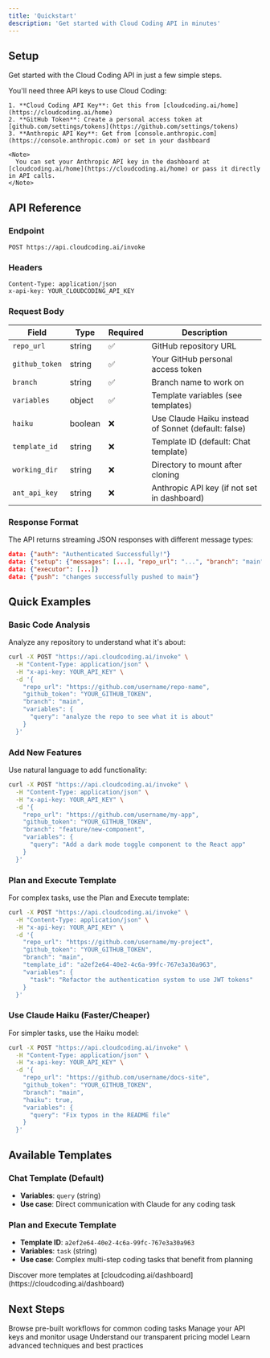 ```yaml
---
title: 'Quickstart'
description: 'Get started with Cloud Coding API in minutes'
---
```


## Setup

Get started with the Cloud Coding API in just a few simple steps.

<AccordionGroup>
  <Accordion icon="key" title="Get your API keys">
    You'll need three API keys to use Cloud Coding:

    1. **Cloud Coding API Key**: Get this from [cloudcoding.ai/home](https://cloudcoding.ai/home)
    2. **GitHub Token**: Create a personal access token at [github.com/settings/tokens](https://github.com/settings/tokens)
    3. **Anthropic API Key**: Get from [console.anthropic.com](https://console.anthropic.com) or set in your dashboard

    <Note>
      You can set your Anthropic API key in the dashboard at [cloudcoding.ai/home](https://cloudcoding.ai/home) or pass it directly in API calls.
    </Note>
  </Accordion>
</AccordionGroup>

## API Reference

### Endpoint
```
POST https://api.cloudcoding.ai/invoke
```

### Headers
```
Content-Type: application/json
x-api-key: YOUR_CLOUDCODING_API_KEY
```

### Request Body

| Field | Type | Required | Description |
|-------|------|----------|-------------|
| `repo_url` | string | ✅ | GitHub repository URL |
| `github_token` | string | ✅ | Your GitHub personal access token |
| `branch` | string | ✅ | Branch name to work on |
| `variables` | object | ✅ | Template variables (see templates) |
| `haiku` | boolean | ❌ | Use Claude Haiku instead of Sonnet (default: false) |
| `template_id` | string | ❌ | Template ID (default: Chat template) |
| `working_dir` | string | ❌ | Directory to mount after cloning |
| `ant_api_key` | string | ❌ | Anthropic API key (if not set in dashboard) |

### Response Format

The API returns streaming JSON responses with different message types:

```json
data: {"auth": "Authenticated Successfully!"}
data: {"setup": {"messages": [...], "repo_url": "...", "branch": "main"}}
data: {"executor": [...]}
data: {"push": "changes successfully pushed to main"}
```

## Quick Examples

### Basic Code Analysis

Analyze any repository to understand what it's about:

```bash
curl -X POST "https://api.cloudcoding.ai/invoke" \
  -H "Content-Type: application/json" \
  -H "x-api-key: YOUR_API_KEY" \
  -d '{
    "repo_url": "https://github.com/username/repo-name",
    "github_token": "YOUR_GITHUB_TOKEN",
    "branch": "main",
    "variables": {
      "query": "analyze the repo to see what it is about"
    }
  }'
```

### Add New Features

Use natural language to add functionality:

```bash
curl -X POST "https://api.cloudcoding.ai/invoke" \
  -H "Content-Type: application/json" \
  -H "x-api-key: YOUR_API_KEY" \
  -d '{
    "repo_url": "https://github.com/username/my-app",
    "github_token": "YOUR_GITHUB_TOKEN",
    "branch": "feature/new-component",
    "variables": {
      "query": "Add a dark mode toggle component to the React app"
    }
  }'
```

### Plan and Execute Template

For complex tasks, use the Plan and Execute template:

```bash
curl -X POST "https://api.cloudcoding.ai/invoke" \
  -H "Content-Type: application/json" \
  -H "x-api-key: YOUR_API_KEY" \
  -d '{
    "repo_url": "https://github.com/username/my-project",
    "github_token": "YOUR_GITHUB_TOKEN",
    "branch": "main",
    "template_id": "a2ef2e64-40e2-4c6a-99fc-767e3a30a963",
    "variables": {
      "task": "Refactor the authentication system to use JWT tokens"
    }
  }'
```

### Use Claude Haiku (Faster/Cheaper)

For simpler tasks, use the Haiku model:

```bash
curl -X POST "https://api.cloudcoding.ai/invoke" \
  -H "Content-Type: application/json" \
  -H "x-api-key: YOUR_API_KEY" \
  -d '{
    "repo_url": "https://github.com/username/docs-site",
    "github_token": "YOUR_GITHUB_TOKEN",
    "branch": "main",
    "haiku": true,
    "variables": {
      "query": "Fix typos in the README file"
    }
  }'
```

## Available Templates

### Chat Template (Default)
- **Variables**: `query` (string)
- **Use case**: Direct communication with Claude for any coding task

### Plan and Execute Template
- **Template ID**: `a2ef2e64-40e2-4c6a-99fc-767e3a30a963`
- **Variables**: `task` (string)
- **Use case**: Complex multi-step coding tasks that benefit from planning

<Note>
  Discover more templates at [cloudcoding.ai/dashboard](https://cloudcoding.ai/dashboard)
</Note>

## Next Steps

<CardGroup>

<Card title="Explore Templates" icon="template" href="https://cloudcoding.ai/dashboard">
  Browse pre-built workflows for common coding tasks
</Card>

<Card title="Dashboard" icon="chart-line" href="https://cloudcoding.ai/home">
  Manage your API keys and monitor usage
</Card>

<Card title="Pricing" icon="credit-card" href="/pricing">
  Understand our transparent pricing model
</Card>

<Card title="Advanced Usage" icon="graduation-cap" href="/development">
  Learn advanced techniques and best practices
</Card>

</CardGroup>
